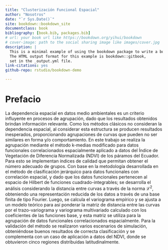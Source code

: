 ```yaml
---
title: "Clusterización Funcional Espacial"
author: "Nosotros"
date: "`r Sys.Date()`"
site: bookdown::bookdown_site
documentclass: book
bibliography: [book.bib, packages.bib]
# url: your book url like https://bookdown.org/yihui/bookdown
# cover-image: path to the social sharing image like images/cover.jpg
description: |
  This is a minimal example of using the bookdown package to write a book.
  The HTML output format for this example is bookdown::gitbook,
  set in the _output.yml file.
link-citations: yes
github-repo: rstudio/bookdown-demo

---
```


# Prefacio {.unnumbered}

```{=tex}
\bm{P}
```

La dependencia espacial en datos medio ambientales es un criterio influyente en procesos de agrupación, dado que los resultados obtenidos brindan información relevante. Como los métodos clásicos no consideran la dependencia espacial, al considerar esta estructura se producen resultados inesperados, proporcionando agrupaciones de curvas que pueden no ser similares en forma y/o comportamiento. En este trabajo se realiza la agrupación mediante el método k-medias modificado para datos funcionales correlacionados espacialmente aplicado a datos del Índice de Vegetación de Diferencia Normalizada (NDVI) de los páramos del Ecuador. Para esto se implementan índices de calidad que permitan obtener el número adecuado de grupos. Con base en la metodología desarrollada en el método de clasificación jerárquico para datos funcionales con correlación espacial, y dado que los datos funcionales pertenecen al espacio de Hilbert de funciones cuadrado-integrables; se desarrolla el análisis considerando la distancia entre curvas a través de la norma $\mathcal{L}^2$, obteniendo una representación reducida de los datos a través de una base finita de tipo Fourier. Luego, se calcula el variograma empírico y se ajusta a un modelo teórico para así ponderar la matriz de distancia entre las curvas por el trazo-variograma y variograma multivariado calculado con los coeficientes de las funciones base, y esta matriz se utiliza para la agrupación de datos funcionales correlacionados espacialmente. Para la validación del método se realizaron varios escenarios de simulación, obteniéndose buenos resultados de correcta clasificación y se complementa con un caso de aplicación a datos del NDVI, donde se obtuvieron cinco regiones distribuidas latitudinalmente.
